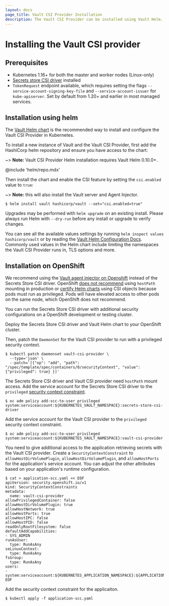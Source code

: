 ```yaml
---
layout: docs
page_title: Vault CSI Provider Installation
description: The Vault CSI Provider can be installed using Vault Helm.
---
```


# Installing the Vault CSI provider

## Prerequisites

- Kubernetes 1.16+ for both the master and worker nodes (Linux-only)
- [Secrets store CSI driver](https://secrets-store-csi-driver.sigs.k8s.io/getting-started/installation.html) installed
- `TokenRequest` endpoint available, which requires setting the flags
  `--service-account-signing-key-file` and `--service-account-issuer` for
  `kube-apiserver`. Set by default from 1.20+ and earlier in most managed services.

## Installation using helm

The [Vault Helm chart](/docs/platform/k8s/helm) is the recommended way to
install and configure the Vault CSI Provider in Kubernetes.

To install a new instance of Vault and the Vault CSI Provider, first add the
HashiCorp helm repository and ensure you have access to the chart:

~> **Note:** Vault CSI Provider Helm installation requires Vault Helm 0.10.0+.

@include 'helm/repo.mdx'

Then install the chart and enable the CSI feature by setting the
`csi.enabled` value to `true`:

~> **Note:** this will also install the Vault server and Agent Injector.

```shell-session
$ helm install vault hashicorp/vault --set="csi.enabled=true"
```

Upgrades may be performed with `helm upgrade` on an existing install. Please
always run Helm with `--dry-run` before any install or upgrade to verify
changes.

You can see all the available values settings by running `helm inspect values hashicorp/vault` or by reading the [Vault Helm Configuration
Docs](/docs/platform/k8s/helm/configuration). Commonly used values in the Helm
chart include limiting the namespaces the Vault CSI Provider runs in, TLS options and
more.

## Installation on OpenShift

We recommend using the [Vault agent injector on Openshift](/docs/platform/k8s/helm/openshift)
instead of the Secrets Store CSI driver. OpenShift
[does not recommend](https://docs.openshift.com/container-platform/4.9/storage/persistent_storage/persistent-storage-hostpath.html)
using `hostPath` mounting in production or
[certify Helm charts](https://github.com/redhat-certification/chart-verifier/blob/dbf89bff2d09142e4709d689a9f4037a739c2244/docs/helm-chart-checks.md#table-2-helm-chart-default-checks)
using CSI objects because pods must run as privileged. Pods will have elevated access to
other pods on the same node, which OpenShift does not recommend.

You can run the Secrets Store CSI driver with additional
security configurations on a OpenShift development
or testing cluster.

Deploy the Secrets Store CSI driver and Vault Helm chart
to your OpenShift cluster.

Then, patch the `DaemonSet` for the Vault CSI provider to
run with a privileged security context.

```shell-session
$ kubectl patch daemonset vault-csi-provider \
  --type='json' \
  --patch='[{"op": "add", "path": "/spec/template/spec/containers/0/securityContext", "value": {"privileged": true} }]'
```

The Secrets Store CSI driver and Vault CSI provider need `hostPath` mount access.
Add the service account for the Secrets Store CSI driver to the `privileged`
[security context constraint](https://cloud.redhat.com/blog/managing-sccs-in-openshift).

```shell-session
$ oc adm policy add-scc-to-user privileged system:serviceaccount:${KUBERNETES_VAULT_NAMESPACE}:secrets-store-csi-driver
```

Add the service account for the Vault CSI provider to the `privileged`
security context constraint.

```shell-session
$ oc adm policy add-scc-to-user privileged system:serviceaccount:${KUBERNETES_VAULT_NAMESPACE}:vault-csi-provider
```

You need to give additional access to the application retrieving secrets with the Vault CSI provider.
Create a `SecurityContextConstraint` to `allowHostDirVolumePlugin`, `allowHostDirVolumePlugin`, and
`allowHostPorts` for the application's service account.
You can adjust the other attributes based on your application's runtime configuration.

```shell-session
$ cat > application-scc.yaml << EOF
apiVersion: security.openshift.io/v1
kind: SecurityContextConstraints
metadata:
  name: vault-csi-provider
allowPrivilegedContainer: false
allowHostDirVolumePlugin: true
allowHostNetwork: true
allowHostPorts: true
allowHostIPC: false
allowHostPID: false
readOnlyRootFilesystem: false
defaultAddCapabilities:
- SYS_ADMIN
runAsUser:
  type: RunAsAny
seLinuxContext:
  type: RunAsAny
fsGroup:
  type: RunAsAny
users:
- system:serviceaccount:${KUBERNETES_APPLICATION_NAMESPACE}:${APPLICATION_SERVICE_ACCOUNT}
EOF
```

Add the security context constraint for the applicaiton.

```shell-session
$ kubectl apply -f application-scc.yaml
```